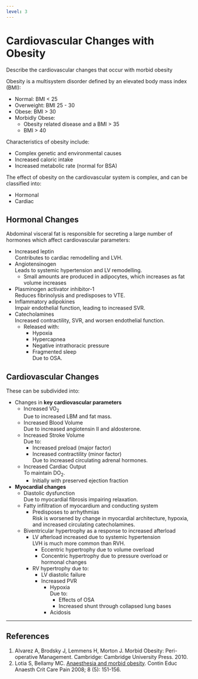 ```yaml
---
level: 3
---
```


# Cardiovascular Changes with Obesity

:::CICM
Describe the cardiovascular changes that occur with morbid obesity
:::

Obesity is a multisystem disorder defined by an elevated body mass index (BMI):

* Normal: BMI < 25
* Overweight: BMI 25 - 30
* Obese: BMI > 30
* Morbidly Obese:
    * Obesity related disease and a BMI > 35
    * BMI > 40

Characteristics of obesity include:

* Complex genetic and environmental causes
* Increased caloric intake
* Increased metabolic rate (normal for BSA)

The effect of obesity on the cardiovascular system is complex, and can be classified into:

* Hormonal
* Cardiac

## Hormonal Changes

Abdominal visceral fat is responsible for secreting a large number of hormones which affect cardiovascular parameters:

* Increased leptin\
Contributes to cardiac remodelling and LVH.
* Angiotensinogen\
Leads to systemic hypertension and LV remodelling.
    * Small amounts are produced in adipocytes, which increases as fat volume increases
* Plasminogen activator inhibitor-1\
Reduces fibrinolysis and predisposes to VTE.
* Inflammatory adipokines\
Impair endothelial function, leading to increased SVR.
* Catecholamines\
Increased contractility, SVR, and worsen endothelial function.
    * Released with:
        * Hypoxia
        * Hypercapnea
        * Negative intrathoracic pressure
        * Fragmented sleep\
        Due to OSA.

## Cardiovascular Changes

These can be subdivided into:

* Changes in **key cardiovascular parameters**
    * Increased VO~2~\
    Due to increased LBM and fat mass.
    * Increased Blood Volume\
    Due to increased angiotensin II and aldosterone.
    * Increased Stroke Volume\
    Due to:
        * Increased preload (major factor)
        * Increased contractility (minor factor)\
        Due to increased circulating adrenal hormones.
    * Increased Cardiac Output\
    To maintain DO~2~.
        * Initially with preserved ejection fraction
* **Myocardial changes**
    * Diastolic dysfunction\
    Due to myocardial fibrosis impairing relaxation.
    * Fatty infiltration of myocardium and conducting system
        * Predisposes to arrhythmias\
        Risk is worsened by change in myocardial architecture, hypoxia, and increased circulating catecholamines.
    * Biventricular hypertrophy as a response to increased afterload
        * LV afterload increased due to systemic hypertension\
        LVH is much more common than RVH.
            * Eccentric hypertrophy due to volume overload
            * Concentric hypertrophy due to pressure overload or hormonal changes
        * RV hypertrophy due to:
            * LV diastolic failure
            * Increased PVR
                * Hypoxia\
                Due to:
                    * Effects of OSA
                    * Increased shunt through collapsed lung bases
                * Acidosis

---

## References


1. Alvarez A, Brodsky J, Lemmens H, Morton J. Morbid Obesity: Peri-operative Management. Cambridge: Cambridge University Press. 2010.
2. Lotia S, Bellamy MC. [Anaesthesia and morbid obesity](https://academic.oup.com/bjaed/article/8/5/151/268305/Anaesthesia-and-morbid-obesity). Contin Educ Anaesth Crit Care Pain 2008; 8 (5): 151-156.